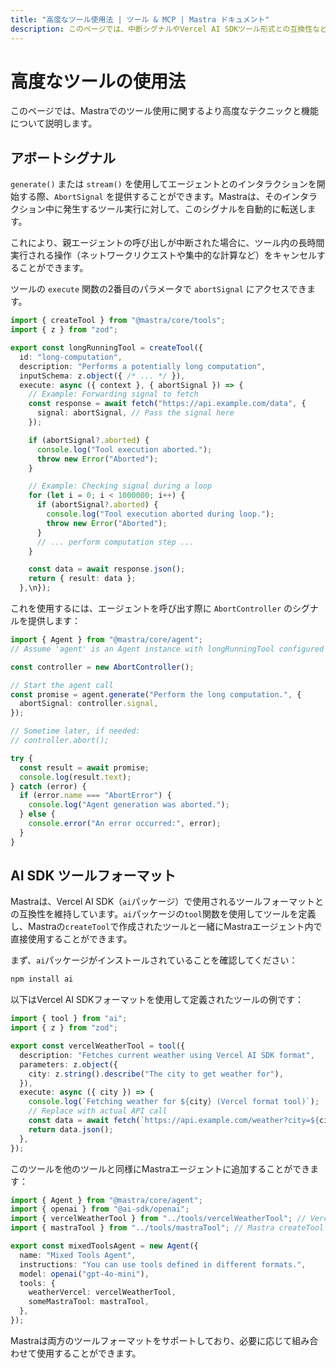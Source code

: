 ---
title: "高度なツール使用法 | ツール & MCP | Mastra ドキュメント"
description: このページでは、中断シグナルやVercel AI SDKツール形式との互換性など、Mastraツールの高度な機能について説明します。
---

# 高度なツールの使用法

このページでは、Mastraでのツール使用に関するより高度なテクニックと機能について説明します。

## アボートシグナル

`generate()` または `stream()` を使用してエージェントとのインタラクションを開始する際、`AbortSignal` を提供することができます。Mastraは、そのインタラクション中に発生するツール実行に対して、このシグナルを自動的に転送します。

これにより、親エージェントの呼び出しが中断された場合に、ツール内の長時間実行される操作（ネットワークリクエストや集中的な計算など）をキャンセルすることができます。

ツールの `execute` 関数の2番目のパラメータで `abortSignal` にアクセスできます。

```typescript
import { createTool } from "@mastra/core/tools";
import { z } from "zod";

export const longRunningTool = createTool({
  id: "long-computation",
  description: "Performs a potentially long computation",
  inputSchema: z.object({ /* ... */ }),
  execute: async ({ context }, { abortSignal }) => {
    // Example: Forwarding signal to fetch
    const response = await fetch("https://api.example.com/data", {
      signal: abortSignal, // Pass the signal here
    });

    if (abortSignal?.aborted) {
      console.log("Tool execution aborted.");
      throw new Error("Aborted");
    }

    // Example: Checking signal during a loop
    for (let i = 0; i < 1000000; i++) {
      if (abortSignal?.aborted) {
        console.log("Tool execution aborted during loop.");
        throw new Error("Aborted");
      }
      // ... perform computation step ...
    }

    const data = await response.json();
    return { result: data };
  },\n});
```

これを使用するには、エージェントを呼び出す際に `AbortController` のシグナルを提供します：

```typescript
import { Agent } from "@mastra/core/agent";
// Assume 'agent' is an Agent instance with longRunningTool configured

const controller = new AbortController();

// Start the agent call
const promise = agent.generate("Perform the long computation.", {
  abortSignal: controller.signal,
});

// Sometime later, if needed:
// controller.abort();

try {
  const result = await promise;
  console.log(result.text);
} catch (error) {
  if (error.name === "AbortError") {
    console.log("Agent generation was aborted.");
  } else {
    console.error("An error occurred:", error);
  }
}
```

## AI SDK ツールフォーマット

Mastraは、Vercel AI SDK（`ai`パッケージ）で使用されるツールフォーマットとの互換性を維持しています。`ai`パッケージの`tool`関数を使用してツールを定義し、Mastraの`createTool`で作成されたツールと一緒にMastraエージェント内で直接使用することができます。

まず、`ai`パッケージがインストールされていることを確認してください：

```bash npm2yarn copy
npm install ai
```

以下はVercel AI SDKフォーマットを使用して定義されたツールの例です：

```typescript filename="src/mastra/tools/vercelWeatherTool.ts" copy
import { tool } from "ai";
import { z } from "zod";

export const vercelWeatherTool = tool({
  description: "Fetches current weather using Vercel AI SDK format",
  parameters: z.object({
    city: z.string().describe("The city to get weather for"),
  }),
  execute: async ({ city }) => {
    console.log(`Fetching weather for ${city} (Vercel format tool)`);
    // Replace with actual API call
    const data = await fetch(`https://api.example.com/weather?city=${city}`);
    return data.json();
  },
});
```

このツールを他のツールと同様にMastraエージェントに追加することができます：

```typescript filename="src/mastra/agents/mixedToolsAgent.ts"
import { Agent } from "@mastra/core/agent";
import { openai } from "@ai-sdk/openai";
import { vercelWeatherTool } from "../tools/vercelWeatherTool"; // Vercel AI SDK tool
import { mastraTool } from "../tools/mastraTool"; // Mastra createTool tool

export const mixedToolsAgent = new Agent({
  name: "Mixed Tools Agent",
  instructions: "You can use tools defined in different formats.",
  model: openai("gpt-4o-mini"),
  tools: {
    weatherVercel: vercelWeatherTool,
    someMastraTool: mastraTool,
  },
});
```

Mastraは両方のツールフォーマットをサポートしており、必要に応じて組み合わせて使用することができます。
